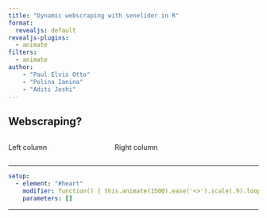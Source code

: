```yaml
---
title: "Dynamic webscraping with senelider in R"
format: 
  revealjs: default
revealjs-plugins:
  - animate
filters: 
  - animate
author: 
    - "Paul Elvis Otto"
    - "Polina Ianina"
    - "Aditi Joshi"
---
```


## Webscraping?

:::: {.columns}

::: {.column width="40%"}
Left column
:::

::: {.column width="60%"}
Right column
:::

::::

---


```yaml { .animate src="images/heart.svg"}
setup:
  - element: "#heart"
    modifier: function() { this.animate(1500).ease('<>').scale(.9).loop(true,true);}
    parameters: []
```
---

